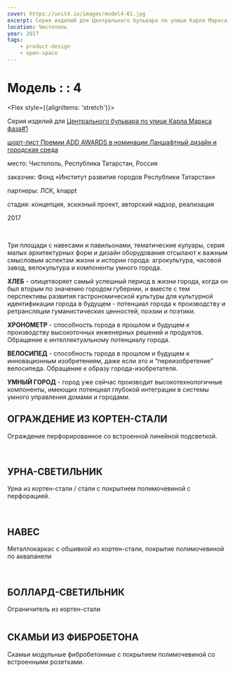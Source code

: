```yaml
---
cover: https://unit4.io/images/model4-01.jpg
excerpt: Серия изделий для Центрального бульвара по улице Карла Маркса фаза#1
location: Чистополь
year: 2017
tags:
    - product-design
    - open-space
---
```


# Модель : : 4

<Flex style={{alignItems: 'stretch'}}>
<Flex col>

Серия изделий для [Центрального бульвара по улице Карла Маркса фаза#1](/chistopol)

<p style={{flex: '0 1 auto'}}>

[шорт-лист Премии ADD AWARDS в номинации Ланшафтный дизайн и городская среда](https://addawards.ru/nominations/detail.php?ELEMENT_ID=86102)
</p>
</Flex>

<div>
<p><BlackHighlight>место:</BlackHighlight> Чистополь, Республика Татарстан, Россия</p>

<p><BlackHighlight>заказчик:</BlackHighlight> Фонд «Институт развития городов Республики Татарстан»</p>

<p><BlackHighlight>партнеры:</BlackHighlight> ЛСК, knappt</p>

<p><BlackHighlight>стадия:</BlackHighlight> концепция, эскизный проект, авторский надзор, реализация</p>

2017
</div>
</Flex>


<Carousel>
	<Image src="/images/model4-23_1.jpg" alt="" />
	<Image src="/images/model4-23_2.jpg" alt="" />
	<Image src="/images/model4-23_3.jpg" alt="" />
	<Image src="/images/model4-23_4.jpg" alt="" />
</Carousel>

Три площади с навесами и павильонами, тематические кулуары, серия малых архитектурных форм и дизайн оборудования отсылают к важным смысловым аспектам жизни и истории города: агрокультура, часовой завод, велокультура и компоненты умного города.

**ХЛЕБ** - олицетворяет самый успешный период в жизни города, когда он был вторым по значению городом губернии, и вместе с тем перспективы развития гастрономической культуры для культурной идентификации города в будущем - потенциал города к производству и ретрансляции гуманистических ценностей, поэзии и поэтики.

**ХРОНОМЕТР** - способность города в прошлом и будущем к производству высокоточных инженерных решений и продуктов. Обращение к интеллектуальному потенциалу города.

**ВЕЛОСИПЕД** - способность города в прошлом и будущем к инновационным изобретениям, даже если это и “переизобретение” велосипеда. Обращение к образу города-изобретателя.

**УМНЫЙ ГОРОД** - город уже сейчас производит высокотехнологичные компоненты, имеющих потенциал глубокой интеграции в системы умного управления домами и городами.



## ОГРАЖДЕНИЕ ИЗ КОРТЕН-СТАЛИ

Ограждение перфорированное со встроенной линейной подсветкой.


<Image src="/images/model4-01.jpg" width={1280} height={853} alt="" />

<Image src="/images/model4-02.jpg" width={1280} height={853} alt="" />

## УРНА-СВЕТИЛЬНИК

Урна из кортен-стали / стали с покрытием полимочевиной с перфорацией.

<Image src="/images/model4-04.jpg" width={1280} height={853} alt="" />

<Carousel>
	<Image src="/images/model4-20_1.jpg" alt="" />
	<Image src="/images/model4-20_2.jpg" alt="" />
</Carousel>

<Image src="/images/model4-24.jpg" width={4826} height={4285} alt="" />

<Image src="/images/model4-06.jpg" width={1280} height={853} alt="" />

## НАВЕС
Металлокаркас с обшивкой из кортен-стали, покрытие полимочевиной по аквапанели

<Image src="/images/model4-09.jpg" width={1772} height={1181} alt="" />

<Carousel>
	<Image src="/images/model4-21_1.jpg" alt="" />
	<Image src="/images/model4-21_2.jpg" alt="" />
	<Image src="/images/model4-21_3.jpg" alt="" />
	<Image src="/images/model4-21_4.jpg" alt="" />
	<Image src="/images/model4-21_5.jpg" alt="" />
	<Image src="/images/model4-21_6.jpg" alt="" />
</Carousel>

<Image src="/images/model4-08.jpg" width={1772} height={1181} alt="" />

## БОЛЛАРД-СВЕТИЛЬНИК

Ограничитель из кортен-стали


<Image src="/images/model4-11.jpg" width={1280} height={853} alt="" />

## СКАМЬИ ИЗ ФИБРОБЕТОНА

Скамьи модульные фибробетонные с покрытием полимочевиной со встроенными розетками.

<Image src="/images/model4-16.jpg" width={1772} height={1181} alt="" />

